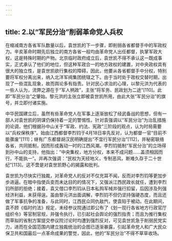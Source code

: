 ```yaml
---
---
---
```

title: 2.以“军民分治”削弱革命党人兵权
---




在缩减南方各省军队数量以后，袁世凯的下一步骤，即削弱各省都督手中的军政权力。辛亥革命时期先后独立的南方各省一般均由革命党人出任都督，执掌军政大权，这是特殊时期的产物。北京临时政府成立后，袁世凯不得不承认这一既成事实，正式承认了他们的地位，但这种军政合一的地方政权的建置，对中央政权具有很大的独立性，是袁世凯欲行集权的障碍，因此，他要从各省都督手中分权，特别要将军权分离出来，纳入北洋军阀集团统辖之下。由于当时处于政权交替时期，出现了一些混乱现象，故而舆论多有指责。针对民心求治的心理，以黎元洪为代表的一些人认为，流弊之源在于“军人柄政”，主张“将军务、民政划为二途”[110]。此即“军民分治”之肇始。黎元洪的主张立即被袁世凯所用，由此大张“军民分治”的旗号，并立即付诸实施。

中华民国建立后，虽然有些革命党人在军事上逐渐放松了经武备战的思想，但有一部人对袁世凯的阴谋仍保持着一定的警惕性。针对袁强调以“军民分治”为治乱措施的论调，他们根据孙中山关于“军政、约法、宪政”三阶段的观点，认为时局需要以“兵权保秩序”。始由江西都督李烈钧于4月18日率先反对，认为都督一官“目前不能骤废”[111]；继有广东都督胡汉民明确提出“不宜行军民分治”[112]，并秘密联络各省，共同抵制，因而形成轰动一时的江西风潮。李烈钧抵制“军民分治”的立场得到孙中山的支持，他指出：“中央集权，地方分权，本来不成问题……盖须相因而行，不能执一”。并再次强调：“民权为天经地义，专制恶风，断难久存于二十世纪”[113]。这不啻是对袁世凯野心的揭露和批判。

袁世凯为尽快实行独裁，对革命党人的反对不仅充耳不闻，反而对李烈钧等更加步步进逼。在暗中指使兵变而未达目的的情况下，又强派江西民政长就任，遭到李烈钧所部的拒绝；接着，袁又借口李烈钧从日本私购军械并强行扣留，后因涉及列强经济利益，未获得逞。虽由黎元洪出面调解，李烈钧不但仍坚持强硬态度，而且还做了军事抗争的准备，与此同时，江西民众同仇敌忾，使袁陷于被动。在此期间，袁不顾《临时约法》规定，未经参议院通过即公布了《划一现行各省地方行政官厅组织令》等官制官规，并强令执行，已引起社会舆论的强烈指责；而且为推行集权而草拟的省制方案提交参议院讨论时均遭到强烈反对，可见袁世凯急于削弱民党实力，进而在全国范围内建立独裁统治的企图已逐渐暴露，引起革命党人和广大民众保卫共和国最后一点革命成果的警觉，因此，他的“军民分治”不得不草草收场。